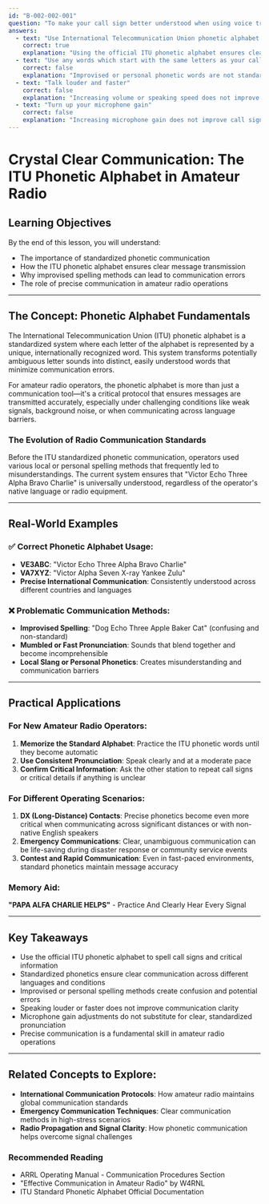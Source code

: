 ```yaml
---
id: "B-002-002-001"
question: "To make your call sign better understood when using voice transmissions, what should you do?"
answers:
  - text: "Use International Telecommunication Union phonetic alphabet code words to spell letters in your call sign"
    correct: true
    explanation: "Using the official ITU phonetic alphabet ensures clear, standardized communication that transcends language barriers and minimizes misunderstandings. Each letter has a specific, internationally recognized word that helps receivers accurately understand complex call signs, especially under challenging communication conditions like poor signal quality, high noise, or when communicating with operators who are not native English speakers."
  - text: "Use any words which start with the same letters as your call sign for each letter of your call"
    correct: false
    explanation: "Improvised or personal phonetic words are not standardized and can create significant confusion. An operator might use 'Dog' for 'D' or 'Apple' for 'A', but these are not universally understood and can lead to miscommunication, especially in international or emergency communication scenarios where precision is critical."
  - text: "Talk louder and faster"
    correct: false
    explanation: "Increasing volume or speaking speed does not improve call sign comprehension and can actually make communication more difficult. Loud, rapid speech can distort audio, create noise, and make individual letters harder to distinguish. Clear, measured pronunciation using standard phonetic alphabet words is far more effective."
  - text: "Turn up your microphone gain"
    correct: false
    explanation: "Increasing microphone gain does not improve call sign clarity and can introduce distortion, over-modulation, or increased background noise. Proper communication relies on clear pronunciation using standard phonetic alphabet words, not on audio signal strength or gain settings."
---
```


# Crystal Clear Communication: The ITU Phonetic Alphabet in Amateur Radio

## Learning Objectives
By the end of this lesson, you will understand:
- The importance of standardized phonetic communication
- How the ITU phonetic alphabet ensures clear message transmission
- Why improvised spelling methods can lead to communication errors
- The role of precise communication in amateur radio operations

---

## The Concept: Phonetic Alphabet Fundamentals

The International Telecommunication Union (ITU) phonetic alphabet is a standardized system where each letter of the alphabet is represented by a unique, internationally recognized word. This system transforms potentially ambiguous letter sounds into distinct, easily understood words that minimize communication errors.

For amateur radio operators, the phonetic alphabet is more than just a communication tool—it's a critical protocol that ensures messages are transmitted accurately, especially under challenging conditions like weak signals, background noise, or when communicating across language barriers.

### The Evolution of Radio Communication Standards

Before the ITU standardized phonetic communication, operators used various local or personal spelling methods that frequently led to misunderstandings. The current system ensures that "Victor Echo Three Alpha Bravo Charlie" is universally understood, regardless of the operator's native language or radio equipment.

---

## Real-World Examples

### ✅ Correct Phonetic Alphabet Usage:
- **VE3ABC**: "Victor Echo Three Alpha Bravo Charlie"
- **VA7XYZ**: "Victor Alpha Seven X-ray Yankee Zulu"
- **Precise International Communication**: Consistently understood across different countries and languages

### ❌ Problematic Communication Methods:
- **Improvised Spelling**: "Dog Echo Three Apple Baker Cat" (confusing and non-standard)
- **Mumbled or Fast Pronunciation**: Sounds that blend together and become incomprehensible
- **Local Slang or Personal Phonetics**: Creates misunderstanding and communication barriers

---

## Practical Applications

### For New Amateur Radio Operators:
1. **Memorize the Standard Alphabet**: Practice the ITU phonetic words until they become automatic
2. **Use Consistent Pronunciation**: Speak clearly and at a moderate pace
3. **Confirm Critical Information**: Ask the other station to repeat call signs or critical details if anything is unclear

### For Different Operating Scenarios:
1. **DX (Long-Distance) Contacts**: Precise phonetics become even more critical when communicating across significant distances or with non-native English speakers
2. **Emergency Communications**: Clear, unambiguous communication can be life-saving during disaster response or community service events
3. **Contest and Rapid Communication**: Even in fast-paced environments, standard phonetics maintain message accuracy

### Memory Aid:
**"PAPA ALFA CHARLIE HELPS"** - Practice And Clearly Hear Every Signal

---

## Key Takeaways

- Use the official ITU phonetic alphabet to spell call signs and critical information
- Standardized phonetics ensure clear communication across different languages and conditions
- Improvised or personal spelling methods create confusion and potential errors
- Speaking louder or faster does not improve communication clarity
- Microphone gain adjustments do not substitute for clear, standardized pronunciation
- Precise communication is a fundamental skill in amateur radio operations

---

## Related Concepts to Explore:
- **International Communication Protocols**: How amateur radio maintains global communication standards
- **Emergency Communication Techniques**: Clear communication methods in high-stress scenarios
- **Radio Propagation and Signal Clarity**: How phonetic communication helps overcome signal challenges

### Recommended Reading
- ARRL Operating Manual - Communication Procedures Section
- "Effective Communication in Amateur Radio" by W4RNL
- ITU Standard Phonetic Alphabet Official Documentation